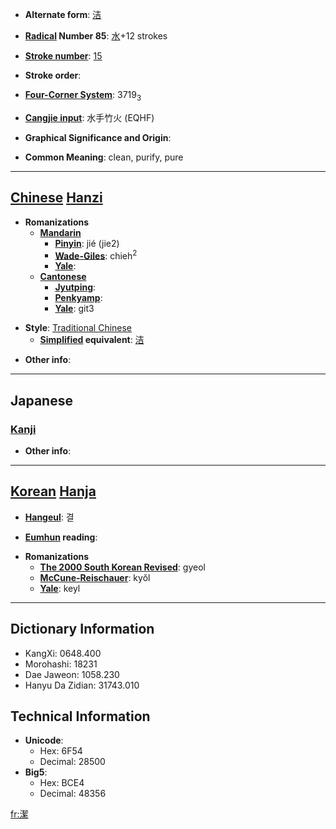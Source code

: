 * '''Alternate form''': [[洁]]

* '''[[Wiktionary:Chinese radical index| Radical]] Number 85''': [[Wiktionary:Chinese radical index 水|水]]+12 strokes

* '''[[Wiktionary:Chinese total strokes index|Stroke number]]''': [[Wiktionary:Chinese total strokes index 15|15]]

* '''Stroke order''': 

* '''[[Wiktionary:Chinese four corner index|Four-Corner System]]''': 3719<sub>3</sub>

* '''[[Wiktionary:Chinese Cangjie index|Cangjie input]]''': 水手竹火 (EQHF)

* '''Graphical Significance and Origin''': 

* '''Common Meaning''': clean, purify, pure

----

== [[Chinese]] [[Hanzi]] ==

* '''Romanizations'''
** '''[[Mandarin]]'''
*** '''[[Pinyin]]''': jié (jie2)
*** '''[[Wade-Giles]]''': chieh<sup>2</sup>
*** '''[[Yale]]''': 
** '''[[Cantonese]]'''
*** '''[[Jyutping]]''':
*** '''[[Penkyamp]]''': 
*** '''[[Yale]]''': git3

* '''Style''': [[Traditional Chinese]] 
** '''[[Simplified Chinese|Simplified]] equivalent''': [[洁]]

* '''Other info''': 

----

==Japanese==
===[[Kanji]]===
{{kanji|on readings=[[けつ]] (ketsu)
|kun readings=[[いさぎょい]] (isagyoi)
}}

* '''Other info''':  

----

== [[Korean]] [[Hanja]] ==

* '''[[Hangeul]]''': 결

* '''[[Eumhun]] reading''': 

* '''Romanizations'''
** '''[[The 2000 South Korean Revised Romanization|The 2000 South Korean Revised]]''': gyeol
** '''[[McCune-Reischauer]]''': kyŏl
** '''[[Yale]]''': keyl

----

== Dictionary Information ==

* KangXi: 0648.400
* Morohashi: 18231
* Dae Jaweon: 1058.230
* Hanyu Da Zidian: 31743.010

== Technical Information ==

* '''Unicode''':
** Hex: 6F54
** Decimal: 28500
* '''Big5''':
** Hex: BCE4
** Decimal: 48356

[[fr:潔]]